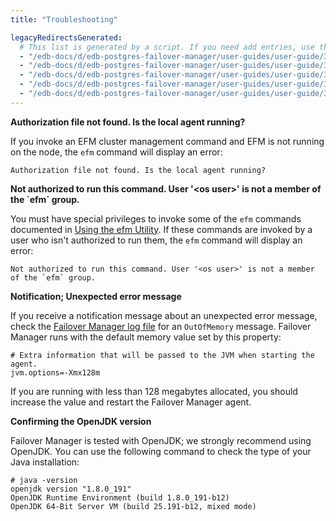 ```yaml
---
title: "Troubleshooting"

legacyRedirectsGenerated:
  # This list is generated by a script. If you need add entries, use the `legacyRedirects` key.
  - "/edb-docs/d/edb-postgres-failover-manager/user-guides/user-guide/3.6/troubleshooting.html"
  - "/edb-docs/d/edb-postgres-failover-manager/user-guides/user-guide/3.7/troubleshooting.html"
  - "/edb-docs/d/edb-postgres-failover-manager/user-guides/user-guide/3.8/troubleshooting.html"
  - "/edb-docs/d/edb-postgres-failover-manager/user-guides/user-guide/3.9/troubleshooting.html"
  - "/edb-docs/d/edb-postgres-failover-manager/user-guides/user-guide/3.10/troubleshooting.html"
---
```


<div id="troubleshooting" class="registered_link"></div>

**Authorization file not found. Is the local agent running?**

If you invoke an EFM cluster management command and EFM is not running on the node, the `efm` command will display an error:

```text
Authorization file not found. Is the local agent running?
```

**Not authorized to run this command. User '&lt;os user>' is not a member of the \`efm\` group.**

You must have special privileges to invoke some of the `efm` commands documented in [Using the efm Utility](07_using_efm_utility/#using_efm_utility). If these commands are invoked by a user who isn't authorized to run them, the `efm` command will display an error:

```text
Not authorized to run this command. User '<os user>' is not a member of the `efm` group.
```

**Notification; Unexpected error message**

If you receive a notification message about an unexpected error message, check the [Failover Manager log file](09_controlling_logging/#controlling_logging) for an `OutOfMemory` message. Failover Manager runs with the default memory value set by this property:

```text
# Extra information that will be passed to the JVM when starting the agent.
jvm.options=-Xmx128m
```

If you are running with less than 128 megabytes allocated, you should increase the value and restart the Failover Manager agent.

**Confirming the OpenJDK version**

Failover Manager is tested with OpenJDK; we strongly recommend using OpenJDK. You can use the following command to check the type of your Java installation:

```text
# java -version
openjdk version "1.8.0_191"
OpenJDK Runtime Environment (build 1.8.0_191-b12)
OpenJDK 64-Bit Server VM (build 25.191-b12, mixed mode)
```
